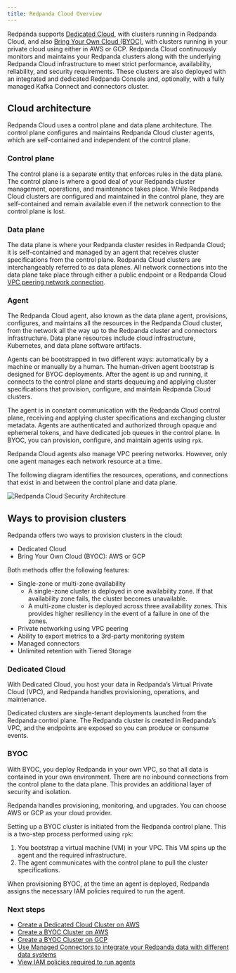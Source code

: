 ```yaml
---
title: Redpanda Cloud Overview
---
```


<head>
    <meta name="title" content="Redpanda Cloud Overview | Redpanda Docs"/>
    <meta name="description" content="Redpanda Cloud employs a control plane
    and data plane architecture that ensures no human has direct access to Redpanda
    brokers or customer data."/>
</head>

Redpanda supports [Dedicated Cloud](../cloud-overview#dedicated-cloud), with
clusters running in Redpanda Cloud, and also [Bring Your Own Cloud (BYOC)](../cloud-overview#byoc),
with clusters running in your private cloud using either in AWS or GCP. Redpanda
Cloud continuously monitors and maintains your Redpanda clusters along with the
underlying Redpanda Cloud infrastructure to meet strict performance, availability,
reliability, and security requirements. These clusters are also deployed with an
integrated and dedicated Redpanda Console and, optionally, with a fully managed
Kafka Connect and connectors cluster.

## Cloud architecture

Redpanda Cloud uses a control plane and data plane architecture. The control
plane configures and maintains Redpanda Cloud cluster agents, which are
self-contained and independent of the control plane.

### Control plane

The control plane is a separate entity that enforces rules in the data plane. The
control plane is where a good deal of your Redpanda cluster management, operations,
and maintenance takes place. While Redpanda Cloud clusters are configured and
maintained in the control plane, they are self-contained and remain available
even if the network connection to the control plane is lost.

### Data plane

The data plane is where your Redpanda cluster resides in Redpanda Cloud; it is
self-contained and managed by an agent that receives cluster specifications from the
control plane. Redpanda Cloud clusters are interchangeably referred to as
data planes. All network connections into the data plane take place through
either a public endpoint or a Redpanda Cloud [VPC peering network connection](../vpc-peering).

### Agent

The Redpanda Cloud agent, also known as the data plane agent, provisions,
configures, and maintains all the resources in the Redpanda Cloud cluster, from
the network all the way up to the Redpanda cluster and connectors infrastructure.
Data plane resources include cloud infrastructure, Kubernetes, and data plane software
artifacts.

Agents can be bootstrapped in two different ways: automatically by a machine
or manually by a human. The human-driven agent bootstrap is designed for
BYOC deployments. After the agent is up and running,
it connects to the control plane and starts dequeuing and applying cluster
specifications that provision, configure, and maintain Redpanda Cloud clusters.

The agent is in constant communication with the Redpanda Cloud control plane,
receiving and applying cluster specifications and exchanging cluster metadata.
Agents are authenticated and authorized through opaque and ephemeral tokens, and
have dedicated job queues in the control plane. In BYOC, you can provision,
configure, and maintain agents using `rpk`.

Redpanda Cloud agents also manage VPC peering networks. However,
only one agent manages each network resource at a time.

The following diagram identifies the resources, operations, and connections
that exist in and between the control plane and data plane.

![Redpanda Cloud Security Architecture](../../../../static/img/control-plane.png)

## Ways to provision clusters

Redpanda offers two ways to provision clusters in the cloud:
* Dedicated Cloud
* Bring Your Own Cloud (BYOC): AWS or GCP

Both methods offer the following features:
* Single-zone or multi-zone availability
    * A single-zone cluster is deployed in one availability zone. If that
      availability zone fails, the cluster becomes unavailable.
    * A multi-zone cluster is deployed across three availability zones. This
      provides higher resiliency in the event of a failure in one of the zones.
* Private networking using VPC peering
* Ability to export metrics to a 3rd-party monitoring system
* Managed connectors
* Unlimited retention with Tiered Storage

### Dedicated Cloud

With Dedicated Cloud, you host your data in Redpanda’s Virtual Private Cloud
(VPC), and Redpanda handles provisioning, operations, and maintenance.

Dedicated clusters are single-tenant deployments launched from the Redpanda
control plane. The Redpanda cluster is created in Redpanda’s VPC, and the
endpoints are exposed so you can produce or consume events.

### BYOC

With BYOC, you deploy Redpanda in your own VPC, so that all data is
contained in your own environment. There are no inbound connections from the
control plane to the data plane. This provides an additional layer of security
and isolation.

Redpanda handles provisioning, monitoring, and upgrades. You can choose AWS or
GCP as your cloud provider.

Setting up a BYOC cluster is initiated from the Redpanda control plane. This is
a two-step process performed using `rpk`:
1. You bootstrap a virtual machine (VM) in your VPC. This VM spins up the agent
   and the required infrastructure.
2. The agent communicates with the control plane to pull the cluster specifications.

When provisioning BYOC, at the time an agent is deployed, Redpanda assigns the
necessary IAM policies required to run the agent.

### Next steps

- [Create a Dedicated Cloud Cluster on AWS](../create-dedicated-cloud-cluster-aws)
- [Create a BYOC Cluster on AWS](../create-byoc-cluster-aws)
- [Create a BYOC Cluster on GCP](../create-byoc-cluster-gcp)
- [Use Managed Connectors to integrate your Redpanda data with different data systems](../managed-connectors)
- [View IAM policies required to run agents](../security/authorization/cloud-iam-policies#gcp-iam-permissions)
